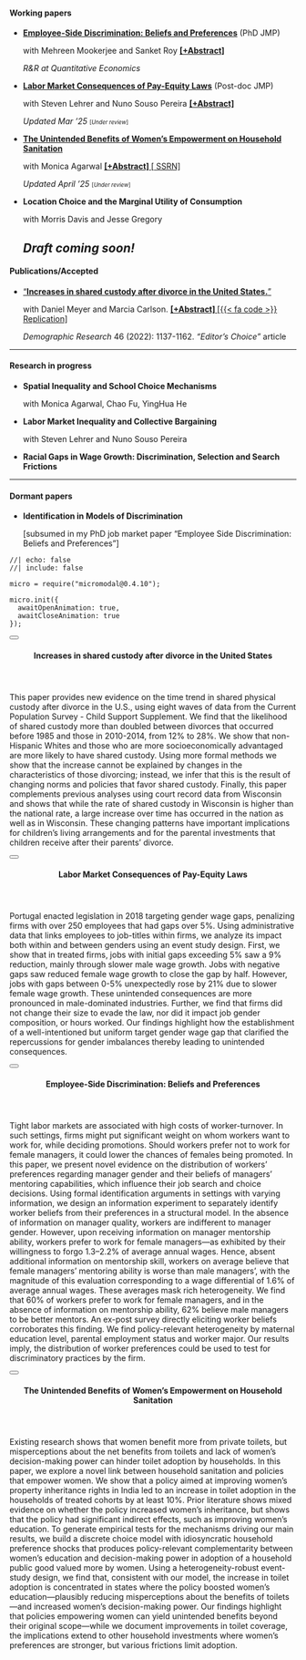 #### <i class="bi bi-bookmark-check"></i> Working papers
- [**Employee-Side Discrimination: Beliefs and Preferences**](papers/Alam_JMP_Oct21.pdf) (PhD JMP)  <p>with Mehreen Mookerjee and Sanket Roy **<a href="#" data-micromodal-trigger="abs_workerdisc" tabindex="0" class="text-info">
  [+Abstract]
</a>** <p class="text-info"> _R&R at Quantitative Economics_ </p> </p>
- [**Labor Market Consequences of Pay-Equity Laws**](papers/Alam_JMP_payequity.pdf) (Post-doc JMP) <p>with Steven Lehrer and Nuno Souso Pereira **<a href="#" data-micromodal-trigger="abs_payequity" tabindex="0" class="text-info">
  [+Abstract]
</a>** 
<p><span class="badge bg-primary">_Updated Mar '25_</span>  <small><small> [_Under review_] </small></small> </p>
- [**The Unintended Benefits of Women’s Empowerment on Household Sanitation**](papers/Agarwal_Alam_sanitation.pdf) <p>with Monica Agarwal  **<a href="#" data-micromodal-trigger="abs_sanitation" tabindex="0" class="text-info">
  [+Abstract]
</a>** 
<a href="https://papers.ssrn.com/sol3/papers.cfm?abstract_id=4992568" class="text-info"> [<i class="fas fa-file-pdf" style="color: #ec0909;"></i> SSRN]</a> <p><span class="badge bg-primary">_Updated April '25_</span>  <small><small> [_Under review_] </small></small> </p>
- **Location Choice and the Marginal Utility of Consumption**
<p> with Morris Davis and Jesse Gregory </p> <p><span class="badge bg-primary">_Draft coming soon!_</span> 
---

#### <i class="bi bi-bookmark-check-fill"></i> Publications/Accepted 
- ["**Increases in shared custody after divorce in the United States.**"](https://www.demographic-research.org/volumes/vol46/38/default.htm) 
<p>with Daniel Meyer and Marcia Carlson. 
**<a href="#" data-micromodal-trigger="abs_divorce" tabindex="0" class="text-info">
  [+Abstract]
</a>** 
<a href="https://www.demographic-research.org/volumes/vol46/38/default.htm" class="text-info"> [{{< fa code >}} Replication]</a>
 <p class="text-info"> *Demographic Research* 46 (2022): 1137-1162. <a class="text-info"> *"Editor's Choice"* article</a></p> 

---

#### <i class="bi bi-bookmark"></i> Research in progress
- **Spatial Inequality and School Choice Mechanisms**
<p> with Monica Agarwal, Chao Fu, YingHua He </p>
- **Labor Market Inequality and Collective Bargaining**
<p> with Steven Lehrer and Nuno Souso Pereira</p>
- **Racial Gaps in Wage Growth: Discrimination, Selection and Search Frictions**<p></p>

---

#### Dormant papers
- **Identification in Models of Discrimination** <p>[subsumed in my PhD job market paper "Employee Side Discrimination: Beliefs and Preferences"]</p>






























<!-- the rest of this stuff is for the popup! -->

```ojs
//| echo: false
//| include: false

micro = require("micromodal@0.4.10");

micro.init({
  awaitOpenAnimation: true,
  awaitCloseAnimation: true
});
```

<!-- abs_divorce -->

:::::: {#abs_divorce .modal .micromodal-slide aria-hidden="true"}
::::: {.modal__overlay tabindex="-1" data-micromodal-close="true"}
:::: {.modal__container role="dialog" aria-modal="true" aria-labelledby="abs_divorce-title"}

<button class="modal__close" aria-label="Close modal" data-micromodal-close></button>

<header>
#### Increases in shared custody after divorce in the United States {#abs_divorce-title}
</header>
::: {#modal-1-content}
This paper provides new evidence on the time trend in shared physical custody after divorce in the U.S., using eight waves of data from the Current Population Survey - Child Support Supplement. We find that the likelihood of shared custody more than doubled between divorces that occurred before 1985 and those in 2010-2014, from 12% to 28%. We show that non-Hispanic Whites and those who are more socioeconomically advantaged are more likely to have shared custody. Using more formal methods we show that the increase cannot be explained by changes in the characteristics of those divorcing; instead, we infer that this is the result of changing norms and policies that favor shared custody. Finally, this paper complements previous analyses using court record data from Wisconsin and shows that while the rate of shared custody in Wisconsin is higher than the national rate, a large increase over time has occurred in the nation as well as in Wisconsin. These changing patterns have important implications for children’s living arrangements and for the parental investments that children receive after their parents’ divorce.
:::

::::
:::::
::::::

<!-- abs_payequity -->

:::::: {#abs_payequity .modal .micromodal-slide aria-hidden="true"}
::::: {.modal__overlay tabindex="0" data-micromodal-close="true"}
:::: {.modal__container role="dialog" aria-modal="true" aria-labelledby="abs_payequity-title"}

<button class="modal__close" aria-label="Close modal" data-micromodal-close></button>

<header>
#### Labor Market Consequences of Pay-Equity Laws {#abs_payequity-title}
</header>
::: {#modal-1-content}
Portugal enacted legislation in 2018 targeting gender wage gaps, penalizing firms with over 250 employees that had gaps over 5\%. Using administrative data that links employees to job-titles within firms, we analyze its impact both within and between genders using an event study design. First, we show that in treated firms, jobs with initial gaps exceeding 5\% saw a 9\% reduction, mainly through slower male wage growth. Jobs with negative gaps saw reduced female wage growth to close the gap by half. However, jobs with gaps between 0-5\% unexpectedly rose by 21\% due to slower female wage growth. These unintended consequences are more pronounced in male-dominated industries. Further, we find that firms did not change their size to evade the law, nor did it impact job gender composition, or hours worked. Our findings highlight how the establishment of a well-intentioned but uniform target gender wage gap that clarified the repercussions for gender imbalances thereby leading to unintended consequences. 
:::

::::
:::::
::::::



<!-- abs_workerdisc -->
:::::: {#abs_workerdisc .modal .micromodal-slide aria-hidden="true"}
::::: {.modal__overlay tabindex="0" data-micromodal-close="true"}
:::: {.modal__container role="dialog" aria-modal="true" aria-labelledby="abs_workerdisc-title"}

<button class="modal__close" aria-label="Close modal" data-micromodal-close></button>

<header>
#### Employee-Side Discrimination: Beliefs and Preferences {#abs_workerdisc-title}
</header>
::: {#modal-1-content}
Tight labor markets are associated with high costs of worker-turnover. In such settings, firms might put significant weight on whom workers want to work for, while deciding promotions. Should workers prefer not to work for female managers, it could lower the chances of females being promoted. In this paper, we present novel evidence on the distribution of workers' preferences regarding manager gender and their beliefs of managers' mentoring capabilities, which influence their job search and choice decisions. Using formal identification arguments in settings with varying information, we design an information experiment to separately identify worker beliefs from their preferences in a structural model. In the absence of information on manager quality, workers are indifferent to manager gender. However, upon receiving information on manager mentorship ability, workers prefer to work for female managers---as exhibited by their willingness to forgo 1.3--2.2% of average annual wages. Hence, absent additional information on mentorship skill, workers on average believe that female managers' mentoring ability is worse than male managers', with the magnitude of this evaluation corresponding to a wage differential of 1.6% of average annual wages. These averages mask rich heterogeneity. We find that 60% of workers prefer to work for female managers, and in the absence of information on mentorship ability, 62% believe male managers to be better mentors. An ex-post survey directly eliciting worker beliefs corroborates this finding. We find policy-relevant heterogeneity by maternal education level, parental employment status and worker major. Our results imply, the distribution of worker preferences could be used to test for discriminatory practices by the firm.
:::

::::
:::::
::::::




<!-- abs_sanitation -->
:::::: {#abs_sanitation .modal .micromodal-slide aria-hidden="true"}
::::: {.modal__overlay tabindex="0" data-micromodal-close="true"}
:::: {.modal__container role="dialog" aria-modal="true" aria-labelledby="abs_sanitation-title"}

<button class="modal__close" aria-label="Close modal" data-micromodal-close></button>

<header>
#### The Unintended Benefits of Women’s Empowerment on Household Sanitation {#abs_sanitation-title}
</header>
::: {#modal-1-content}
Existing research shows that women benefit more from private toilets, but misperceptions about the net benefits from toilets and lack of women's decision-making power can hinder toilet adoption by households. In this paper, we explore a novel link between household sanitation and policies that empower women. We show that a policy aimed at improving women's property inheritance rights in India led to an increase in toilet adoption in the households of treated cohorts by at least 10%. Prior literature shows mixed evidence on whether the policy increased women’s inheritance, but shows that the policy had significant indirect effects, such as improving women’s education. To generate empirical tests for the mechanisms driving our main results, we build a discrete choice model with idiosyncratic household preference shocks that produces  policy-relevant complementarity between women's education and decision-making power in adoption of a household public good valued more by women. Using a heterogeneity-robust event-study design, we find that, consistent with our model, the increase in toilet adoption is concentrated in states where the policy boosted women’s education—plausibly reducing misperceptions about the benefits of toilets—and increased women’s decision-making power. Our findings highlight that policies empowering women can yield unintended benefits beyond their original scope---while we document improvements in toilet coverage, the implications extend to other household investments where women's preferences are stronger, but various frictions limit adoption.
:::

::::
:::::
::::::









<link rel="stylesheet" href="https://cdnjs.cloudflare.com/ajax/libs/font-awesome/5.15.4/css/all.min.css">
